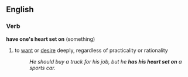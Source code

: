 ==English==
===Verb===
'''have one's heart set on''' (something)
#{{idiom}} to [[want]] or [[desire]] deeply, regardless of practicality or rationality
#:''He should buy a truck for his job, but he '''has his heart set on''' a sports car.''